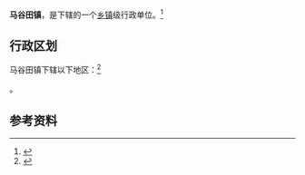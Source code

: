 {{中国乡级行政区|41/17/26/103/000}}

'''马谷田镇'''，是{{PRC admin/fullname|41/17/26/103/000|3}}下辖的一个[[乡镇|乡镇]]级行政单位。<ref>{{PRC admin/ref sgc|{{PRC admin/parent|41/17/26/103/000}}}}</ref>

== 行政区划 ==

马谷田镇下辖以下地区：<ref>{{PRC admin/ref sgc|41/17/26/103/000}}</ref>

{{PRC admin/children|41/17/26/103/000}}。

== 参考资料 ==

{{reflist}}

{{行政区划小作品}}
{{PRC admin/navcat|41/17/26/103/000}}